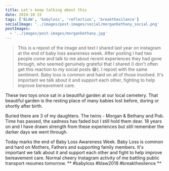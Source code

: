```yaml
---
title: Let's keep talking about this
date: 2019-10-15
tags: ['BLAW', 'babyloss', 'reflection', 'breakthesilence']
socialImage: '../images/post-images/social/morganbethany_social.png'
postImages:
  - '../images/post-images/morganbethany.jpg'
---
```



> This is a repost of the image and text I shared last year on instagram at the end of baby loss awareness week. After posting I had two people come and talk to me about recent experiences they had gone through, who seemed genuinely grateful that I shared (I don't often get this reaction to my social posts 😂). I repost with the same sentiment. Baby loss is common and hard on all of those involved. It's important we talk about it and support each other, fighting to help improve bereavement care.

These two toys once sat in a beautiful garden at our local cemetery. That beautiful garden is the resting place of many babies lost before, during or shortly after birth.

Buried there are 3 of my daughters. The twins - Morgan & Bethany and Pob. Time has passed, the sadness has faded but I still hold them dear. 18 years on and I have drawn strength from these experiences but still remember the darker days we went through.

Today marks the end of Baby Loss Awareness Week. Baby Loss is common and hard on Mothers, Fathers and supporting family members. It's important we talk about it and support each other and fight to help improve bereavement care.
Normal cheery Instagram activity of me battling public transport resumes tomorrow. ** #babyloss #blaw2018 #breakthesilence **

<GatsbyImage
  alt="for Morgan and bethany"
  title="for Morgan and Bethany"
  image={getImage(props.frontmatter.postImages[0])}
  className="mb-4 rounded-corners"
/>
